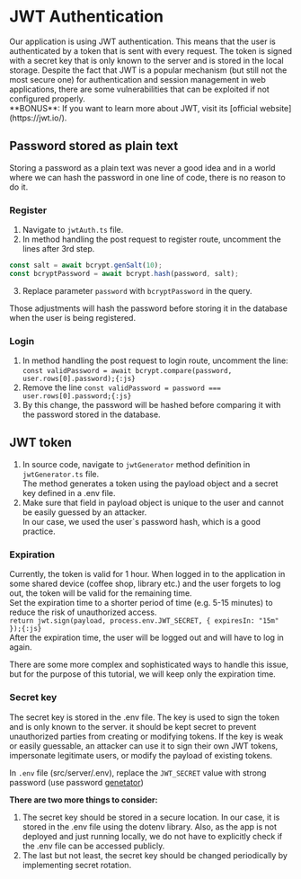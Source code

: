 
# JWT Authentication

<Callout type="info" emoji="ℹ️">
    Our application is using JWT authentication. This means that the user is authenticated by a token that is sent with
    every request. The token is signed with a secret key that is only known to the server and is stored in the local
    storage.
    Despite the fact that JWT is a popular mechanism (but still not the most secure one) for authentication and session
    management in web applications,
    there are some vulnerabilities that can be exploited if not configured properly. <br/>
    **BONUS**: If you want to learn more about JWT, visit its [official website](https://jwt.io/).
</Callout>

## Password stored as plain text

Storing a password as a plain text was never a good idea and in a world where we can hash the password in one line of
code, there is no reason to do it.

### Register
1. Navigate to ```jwtAuth.ts``` file.
2. In method handling the post request to register route, uncomment the lines after 3rd step.
```js filename="jwtAuth.ts"  copy showLineNumbers
const salt = await bcrypt.genSalt(10);
const bcryptPassword = await bcrypt.hash(password, salt);
```
3. Replace parameter `password` with `bcryptPassword` in the query.

<Callout emoji="💡">
    Those adjustments will hash the password before storing it in the database when the user is being registered.
</Callout>

### Login
1. In method handling the post request to login route, uncomment the
line: `const validPassword = await bcrypt.compare(password, user.rows[0].password);{:js}`
2. Remove the line `const validPassword = password === user.rows[0].password;{:js}`
3. By this change, the password will be hashed before comparing it with the password stored in the database.

## JWT token

1. In source code, navigate to `jwtGenerator` method definition in `jwtGenerator.ts` file. <br />
The method generates a token using the payload object and a secret key defined in a .env file.
2. Make sure that field in payload object is unique to the user and cannot be easily guessed by an attacker. <br />
In our case, we used the user`s password hash, which is a good practice.

### Expiration

Currently, the token is valid for 1 hour. When logged in to the application in some shared device (coffee shop, library
etc.) and the user forgets to log out, the token will be valid for the remaining time. <br />
Set the expiration time to a shorter period of time (e.g. 5-15 minutes) to reduce the risk of unauthorized access. <br />
`return jwt.sign(payload, process.env.JWT_SECRET, { expiresIn: "15m" });{:js}` <br />
After the expiration time, the user will be logged out and will have to log in again. <br />

<Callout emoji="💡">
    There are some more complex and sophisticated ways to handle this issue, but for the purpose of this tutorial, we
    will
    keep only the expiration time.
</Callout>


### Secret key

<Callout type="info" emoji="ℹ️">
    The secret key is stored in the .env file. The key is used to sign the token and is only known to the server.
    it should be kept secret to prevent unauthorized parties from creating or modifying tokens. If the key is weak or
    easily
    guessable, an attacker can use it to sign their own JWT tokens, impersonate legitimate users, or modify the payload
    of
    existing tokens.
</Callout>


In `.env` file (src/server/.env), replace the `JWT_SECRET` value with strong password (use password [genetator](https://www.lastpass.com/features/password-generator))

**There are two more things to consider:**
1. The secret key should be stored in a secure location. In our case, it is stored in the .env file using the dotenv
library. Also, as the app is
not deployed and just running locally, we do not have to explicitly check if the .env file can be accessed publicly.
2. The last but not least, the secret key should be changed periodically by implementing secret rotation.
